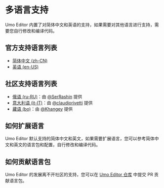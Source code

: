# 多语言支持

Umo Editor 内置了对简体中文和英语的支持，如果需要对其他语言进行支持，需要您自行修改和编译代码。

## 官方支持语言列表

* [简体中文 (zh-CN)](https://github.com/umodoc/editor/blob/main/src/locales/zh-CN.json)
* [英语 (en-US)](https://github.com/umodoc/editor/blob/main/src/locales/en-US.json)

## 社区支持语言列表

* [俄语 (ru-RU)](https://github.com/umodoc/editor/blob/main/src/locales/ru-RU.json)：由 [@SerRashin](https://github.com/SerRashin) 提供
* [意大利语 (it-IT)](https://github.com/umodoc/editor/blob/main/src/locales/it-IT.json)：由 [@claudiorivetti](https://github.com/claudiorivetti) 提供
* [藏语 (bo)](https://github.com/umodoc/editor/blob/main/src/locales/bo.json)：由 [@Khangey](https://github.com/Khangey) 提供

## 如何扩展语言

Umo Editor 默认支持的简体中文和英文，如果需要扩展语言，您可以参考简体中文和英文的语言包和配置，自行修改和编译代码。

## 如何贡献语言包

Umo Editor 的发展离不开社区的支持，您可以在 [Umo Editor 仓库](https://github.com/umodoc/editor) 中提交 PR 贡献语言包。
